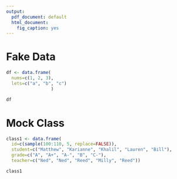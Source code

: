 ```yaml
---
output:
  pdf_document: default
  html_document:
    fig_caption: yes
---
```


# Fake Data
```r
df <- data.frame(
  nums=c(1, 2, 3),
  lets=c("a", "b", "c")
                 )

df
```
# Mock Class
```r
class1 <- data.frame(
  id=c(sample(100:110, 5, replace=FALSE)),
  student=c("Matthew", "Karianne", "Khalil", "Lauren", "Bill"),
  grade=c("A", "A+", "A-", "B", "C-"),
  teacher=c("Ned", "Ned", "Reed", "Milly", "Reed"))

class1
```


